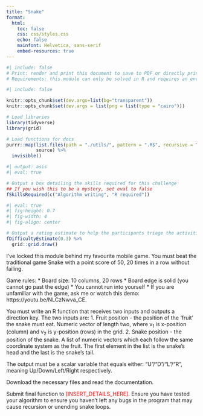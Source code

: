```yaml
---
title: "Snake"
format: 
  html:
    toc: false
    css: css/styles.css
    echo: false
    mainfont: Helvetica, sans-serif
    embed-resources: true
---
```

```r
#| include: false
# Print: render and print this document to save to PDF or directly print.
# Requirements: this module can only be solved in R and requires an environment to run the code. My org has a Posit Connect server so I ran this as an API. Alternatively you could run an API off your laptop and expose it to the team if your firewall allows. Last option is for the solvers to demonstrate the solution to the host. Don't forget to update this document and the fModuleData() function when you decide how to implement so there is a way for them to receive they key.
```

```r
#| include: false

knitr::opts_chunk$set(dev.args=list(bg="transparent"))
knitr::opts_chunk$set(dev.args = list(png = list(type = "cairo")))

# Load libraries
library(tidyverse)
library(grid)

# Load functions for docs
purrr::map(list.files(path = "./utils/", pattern = ".R$", recursive = TRUE, full.names = TRUE),
           source) %>%
  invisible()
```

``` r
#| output: asis
#| eval: true

# Output a box detailing the skills required for this challenge
## If you wish this to be a mystery, set eval to false
fSkillsRequired(c("Algorithm writing", "R required"))
```

``` r
#| eval: true
#| fig-height: 0.7
#| fig-width: 4
#| fig-align: center

# Output a rating estimate to help the participants triage the activities
fDifficultyEstimate(0.3) %>%
  grid::grid.draw()
```

I've locked this module behind my favourite mobile game. You must beat the traditional game Snake with a point score of 50, 20 times in a row without failing.

Game rules:
* Board size: 10 columns, 20 rows
* Board edge is solid (you cannot go past the edge)
* You cannot run into yourself
* If you are unfamiliar with the game, ask me or watch this demo: https://youtu.be/NLCzNwva_CE.

You must write an R function that receives two inputs and outputs a direction key. The two inputs are:
1. Fruit position - the position of the 'fruit' the snake must eat. Numeric vector of length two, where v~1~ is x-position (column) and v~2~ is y-position (rows) in the grid.
2. Snake position - the position of the snake. A list of numeric vectors which each follow the same coordinate system as the fruit. The first element in the list is the snake's head and the last is the snake's tail.

The output must be a scalar variable that equals either: "U"/"D"/"L"/"R", meaning Up/Down/Left/Right respectively.

Download the necessary files and read the documentation.

Submit final function to <span style="color: red;">[INSERT_DETAILS_HERE]</span>. Ensure you have tested your algorithm to ensure you haven't left any bugs in the program that may cause recursion or unending snake loops.